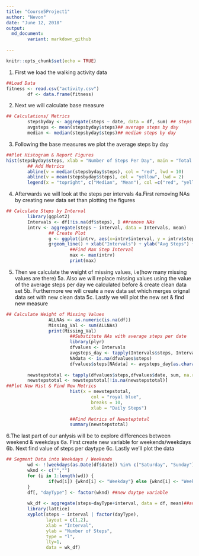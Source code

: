 ---
title: "Course5Project1"
author: "Nevon"
date: "June 12, 2018"
output:
  md_document:  
        variant: markdown_github
  
---

```{r setup, include=TRUE}
knitr::opts_chunk$set(echo = TRUE)
```

1. First we load the walking activity data
```{r}
##Load Data
fitness <- read.csv("activity.csv")
        df <- data.frame(fitness)
```
2. Next we will calculate base measure
```{r}
## Calculations/ Metrics
        stepsbyday <- aggregate(steps ~ date, data = df, sum) ## steps per day
        avgsteps <- mean(stepsbyday$steps)## average steps by day
        median <- median(stepsbyday$steps)## median steps by day
```
3. Following the base measures we plot the average steps by day 
```{r}
##Plot Histogram & Report Figures
hist(stepsbyday$steps, xlab = "Number of Steps Per Day", main = "Total Steps Per Day", breaks = 4, col = "royal blue") 
        ## Add Metrics
        abline(v = median(stepsbyday$steps), col = "red", lwd = 10)
        abline(v = mean(stepsbyday$steps), col = "yellow", lwd = 2)
        legend(x = "topright", c("Median", "Mean"), col =c("red", "yellow"), lwd = c(2, 2, 2 ))
```

4. Afterwards we will look at the steps per intervals 4a.First removing NAs by creating new data set than plotting the figures

```{r}
## Calculate Steps by Interval
        library(ggplot2)
        Intervals <- df[!is.na(df$steps), ] ##remove NAs
        intrv <- aggregate(steps ~ interval, data = Intervals, mean)
                ## Create Plot
                g <- ggplot(intrv, aes(x=intrv$interval, y = intrv$steps), xlab = "Intervals", ylab = "Avg Steps")
                g+geom_line() + xlab("Intervals") + ylab("Avg Steps") + ggtitle("Avg number of Stepgs by Intervals")
                        ##Find Max Step Interval
                        max <- max(intrv)
                        print(max)
```
5. Then we calculate the weight of missing values, i.e(how many missing values are there)
5a. Also we will replace missing values using the value of the average steps per day we calculated before &                create clean data set
5b. Furthermore we will create a new data set which merges orignal data set with new clean data
5c. Lastly we will plot the new set & find new measure
        
```{r}
## Calculate Weight of Missing Values
                ALLNAs <- as.numeric(is.na(df)) 
                Missing_Val <- sum(ALLNAs)
                print(Missing_Val)
                        ##Substitute NAs with average steps per date
                        library(plyr)
                        dfvalues <- Intervals
                        avgsteps_day <- tapply(Intervals$steps, Intervals$interval, mean, na.rm = TRUE, simplify = T)
                        NAdata <- is.na(dfvalues$steps)
                        dfvalues$steps[NAdata] <- avgsteps_day[as.character(dfvalues$interval[NAdata])]
                        
        newstepstotal <- tapply(dfvalues$steps,dfvalues$date, sum, na.rm = TRUE, simplify = T) ## New data Frame
        newstepstotal <- newstepstotal[!is.na(newstepstotal)]
##Plot New Hist & Find New Metrics
                        hist(x = newstepstotal,
                                col = "royal blue",
                                breaks = 10,
                                xlab = "Daily Steps")
                        
                        ##Find Metrics of Newsteptotal
                        summary(newstepstotal)
```
6.The last part of our anlysis will be to explore differences between weekend & weekdays
                6a. First create new variable for weekends/weekdays
                6b. Next find value of steps per daytype
                6c. Lastly we'll plot the data
```{r}
## Segment Data into Weekdays / Weekends
        wd <- !(weekdays(as.Date(df$date)) %in% c("Saturday", "Sunday"))
        wknd <- c("","")
        for (i in 1:length(wd)) {
                if(wd[i]) {wknd[i] <- "Weekday"} else {wknd[i] <- "Weekend"}
        }
        df[, "dayType"] <- factor(wknd) ##new daytpe variable
        
        wk_df <- aggregate(steps~dayType+interval, data = df, mean)##average steps per daytype
        library(lattice)
        xyplot(steps ~ interval | factor(dayType),
               layout = c(1,2),
               xlab = "Interval",
               ylab = "Number of Steps",
               type = "l",
               lty=1,
               data = wk_df)
```

        

